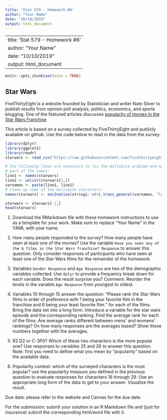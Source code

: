 ```yaml
---
title: 'Stat 579 - Homework #6'
author: "Your Name"
date: "10/10/2019"
output: html_document
---
```


---
title: 'Stat 579 - Homework #6'
author: "Your Name"
date: "10/10/2019"
output: html_document
---

```r
knitr::opts_chunk$set(echo = TRUE)
```

## Star Wars

FiveThirtyEight is a website founded by Statistician and writer Nate Silver to publish results from  opinion poll analysis, politics, economics, and sports blogging. 
One of the featured articles discusses [popularity of movies in the Star Wars Franchise](https://fivethirtyeight.com/features/americas-favorite-star-wars-movies-and-least-favorite-characters/)

This article is based on a survey collected by FiveThirtyEight and publicly available on github. Use the code below to read in the data from the survey:

```r
library(dplyr)
library(ggplot2)
library(readr)
starwars <- read_csv("https://raw.githubusercontent.com/fivethirtyeight/data/master/star-wars-survey/StarWars.csv")

# the following lines are necessary to fix the multibyte problem and make proper names
# part of the names:
line1 <- names(starwars)
line2 <- unlist(starwars[1,])
varnames <- paste(line1, line2)
# clean up some of the multibyte characters:
names(starwars) <- enc2native(stringi::stri_trans_general(varnames, "latin-ascii"))

starwars <- starwars[-1,]
head(starwars)
```



1. Download the RMarkdown file with these homework instructions to use as a template for your work.
Make sure to replace "Your Name" in the YAML with your name.

3. How many people responded to the survey? How many people have seen at least one of the movies? Use the variable `Have you seen any of the 6 films in the Star Wars franchise? Response` to answer this question. Only consider responses of participants who have seen at least one of the Star Wars films for the remainder of the homework.
4. Variables `Gender Response` and `Age Response` are two of the demographic variables collected. Use `dplyr` to provide a frequency break down for each variable. Does the result surprise you? Comment. Reorder the levels in the variable `Age Response` from youngest to oldest.
5. Variables 10 through 15 answer the question: "Please rank the Star Wars films in order of preference with 1 being your favorite film in the franchise and 6 being your least favorite film." for each of the films. 
Bring the data set into a long form. Introduce a variable for the star wars episode and the corresponding ranking. 
Find the average rank for each of the films. Are average ranks different between mens' and womens' rankings?
On how many responses are the averages based? Show these numbers together with the averages.
6. R2 D2 or C-3P0? Which of these two characters is the more popular one? Use responses to variables 25 and 26 to answer this question. Note: first you need to define what you mean by  "popularity" based on the available data.  
7. Popularity contest: which of the surveyed characters is the most popular? use the popularity measure you defined in the previous question to evaluate responses for characters 16 through 29. Use an appropriate long form of the data to get to your answer. Visualize the result. 


Due date: please refer to the website and Canvas for the due date. 

For the submission: submit your solution in an R Markdown file and (just for insurance) submit the corresponding html/word file with it. 
